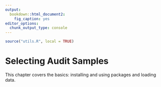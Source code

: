 ```yaml
---
output:
  bookdown::html_document2:
    fig_caption: yes
editor_options:
  chunk_output_type: console
---
```


```r
source("utils.R", local = TRUE)
```

Selecting Audit Samples {#CHAPTER-AS-SELECTING-AUDIT-SAMPLES}
========

This chapter covers the basics: installing and using packages and loading data.
